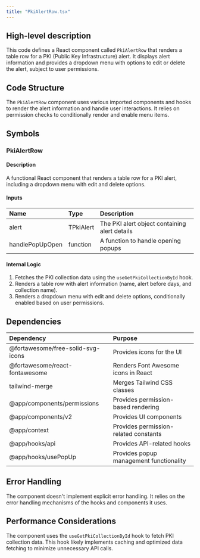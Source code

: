 ```yaml
---
title: "PkiAlertRow.tsx"
---
```


## High-level description
This code defines a React component called `PkiAlertRow` that renders a table row for a PKI (Public Key Infrastructure) alert. It displays alert information and provides a dropdown menu with options to edit or delete the alert, subject to user permissions.

## Code Structure
The `PkiAlertRow` component uses various imported components and hooks to render the alert information and handle user interactions. It relies on permission checks to conditionally render and enable menu items.

## Symbols

### PkiAlertRow
#### Description
A functional React component that renders a table row for a PKI alert, including a dropdown menu with edit and delete options.

#### Inputs
| Name | Type | Description |
|:-----|:-----|:------------|
| alert | TPkiAlert | The PKI alert object containing alert details |
| handlePopUpOpen | function | A function to handle opening popups |

#### Internal Logic
1. Fetches the PKI collection data using the `useGetPkiCollectionById` hook.
2. Renders a table row with alert information (name, alert before days, and collection name).
3. Renders a dropdown menu with edit and delete options, conditionally enabled based on user permissions.

## Dependencies
| Dependency | Purpose |
|:-----------|:--------|
| @fortawesome/free-solid-svg-icons | Provides icons for the UI |
| @fortawesome/react-fontawesome | Renders Font Awesome icons in React |
| tailwind-merge | Merges Tailwind CSS classes |
| @app/components/permissions | Provides permission-based rendering |
| @app/components/v2 | Provides UI components |
| @app/context | Provides permission-related constants |
| @app/hooks/api | Provides API-related hooks |
| @app/hooks/usePopUp | Provides popup management functionality |

## Error Handling
The component doesn't implement explicit error handling. It relies on the error handling mechanisms of the hooks and components it uses.

## Performance Considerations
The component uses the `useGetPkiCollectionById` hook to fetch PKI collection data. This hook likely implements caching and optimized data fetching to minimize unnecessary API calls.